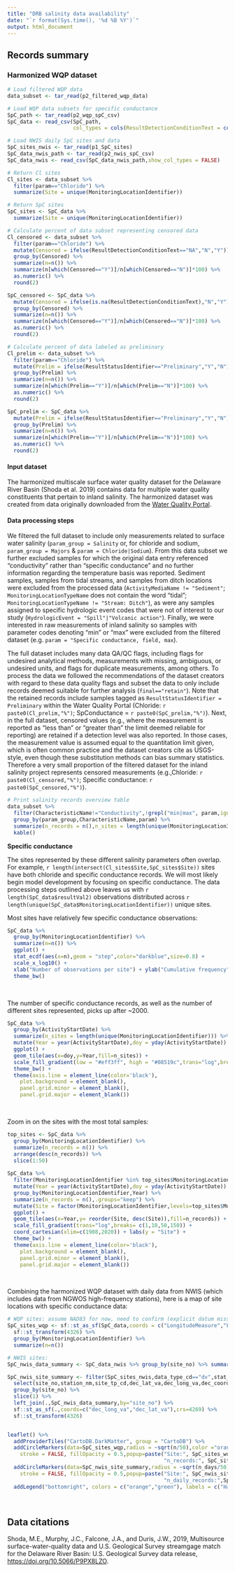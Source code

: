 ```yaml
---
title: "DRB salinity data availability"
date: "`r format(Sys.time(), '%d %B %Y')`"
output: html_document
---
```


## Records summary  
  

### Harmonized WQP dataset

```r

# Load filtered WQP data
data_subset <- tar_read(p2_filtered_wqp_data)

# Load WQP data subsets for specific conductance 
SpC_path <- tar_read(p2_wqp_spC_csv)
SpC_data <- read_csv(SpC_path,
                     col_types = cols(ResultDetectionConditionText = col_character()))

# Load NWIS daily SpC sites and data
SpC_sites_nwis <- tar_read(p1_SpC_sites)
SpC_data_nwis_path <- tar_read(p2_nwis_spC_csv)
SpC_data_nwis <- read_csv(SpC_data_nwis_path,show_col_types = FALSE)

# Return Cl sites
Cl_sites <- data_subset %>%
  filter(param=="Chloride") %>%
  summarize(Site = unique(MonitoringLocationIdentifier))

# Return SpC sites
SpC_sites <- SpC_data %>%
  summarize(Site = unique(MonitoringLocationIdentifier))

# Calculate percent of data subset representing censored data
Cl_censored <- data_subset %>% 
  filter(param=="Chloride") %>%
  mutate(Censored = ifelse(ResultDetectionConditionText=="NA","N","Y")) %>%
  group_by(Censored) %>%
  summarize(n=n()) %>%
  summarize(n[which(Censored=="Y")]/n[which(Censored=="N")]*100) %>%
  as.numeric() %>%
  round(2)

SpC_censored <- SpC_data %>% 
  mutate(Censored = ifelse(is.na(ResultDetectionConditionText),"N","Y")) %>%
  group_by(Censored) %>%
  summarize(n=n()) %>%
  summarize(n[which(Censored=="Y")]/n[which(Censored=="N")]*100) %>%
  as.numeric() %>%
  round(2)

# Calculate percent of data labeled as preliminary
Cl_prelim <- data_subset %>% 
  filter(param=="Chloride") %>%
  mutate(Prelim = ifelse(ResultStatusIdentifier=="Preliminary","Y","N")) %>%
  group_by(Prelim) %>%
  summarize(n=n()) %>%
  summarize(n[which(Prelim=="Y")]/n[which(Prelim=="N")]*100) %>%
  as.numeric() %>%
  round(2)

SpC_prelim <- SpC_data %>%
  mutate(Prelim = ifelse(ResultStatusIdentifier=="Preliminary","Y","N")) %>%
  group_by(Prelim) %>%
  summarize(n=n()) %>%
  summarize(n[which(Prelim=="Y")]/n[which(Prelim=="N")]*100) %>%
  as.numeric() %>%
  round(2)

```
  
#### Input dataset  
The harmonized multiscale surface water quality dataset for the Delaware River Basin (Shoda et al. 2019) contains data for multiple water quality constituents that pertain to inland salinity. The harmonized dataset was created from data originally downloaded from the [Water Quality Portal](https://www.waterqualitydata.us/).

#### Data processing steps   
We filtered the full dataset to include only measurements related to surface water salinity (`param_group = Salinity` or, for chloride and sodium, `param_group = Majors` & `param = Chloride|Sodium`). From this data subset we further excluded samples for which the original data entry referenced "conductivity" rather than "specific conductance" and no further information regarding the temperature basis was reported. Sediment samples, samples from tidal streams, and samples from ditch locations were excluded from the processed data (`ActivityMediaName != "Sediment"`; `MonitoringLocationTypeName` does not contain the word "tidal"; `MonitoringLocationTypeName != "Stream: Ditch"`), as were any samples assigned to specific hydrologic event codes that were not of interest to our study (`HydrologicEvent = "Spill"|"Volcanic action"`). Finally, we were interested in raw measurements of inland salinity so samples with parameter codes denoting "min" or "max" were excluded from the filtered dataset (e.g. `param = "Specific conductance, field, max`).    
  
The full dataset includes many data QA/QC flags, including flags for undesired analytical methods, measurements with missing, ambiguous, or undesired units, and flags for duplicate measurements, among others. To process the data we followed the recommendations of the dataset creators with regard to these data quality flags and subset the data to only include records deemed suitable for further analysis (`final=="retain"`). Note that the retained records include samples tagged as `ResultStatusIdentifier = Preliminary` within the Water Quality Portal (Chloride: `r paste0(Cl_prelim,"%")`; SpConductance = `r paste0(SpC_prelim,"%")`). Next, in the full dataset, censored values (e.g., where the measurement is reported as "less than" or "greater than" the limit deemed reliable for reporting) are retained if a detection level was also reported. In those cases, the measurement value is assumed equal to the quantitation limit given, which is often common practice and the dataset creators cite as USGS-style, even though these substitution methods can bias summary statistics. Therefore a very small proportion of the filtered dataset for the inland salinity project represents censored measurements (e.g.,Chloride: `r paste0(Cl_censored,"%")`; Specific conductance: `r paste0(SpC_censored,"%")`).  


```r

# Print salinity records overview table
data_subset %>% 
  filter(CharacteristicName!="Conductivity",!grepl("min|max", param,ignore.case = TRUE)) %>%
  group_by(param_group,CharacteristicName,param) %>% 
  summarize(n_records = n(),n_sites = length(unique(MonitoringLocationIdentifier)),.groups="keep") %>%
  kable()

```

**Specific conductance**  

The sites represented by these different salinity parameters often overlap. For example, `r length(intersect(Cl_sites$Site,SpC_sites$Site))` sites have both chloride and specific conductance records. We will most likely begin model development by focusing on specific conductance. The data processing steps outlined above leaves us with `r length(SpC_data$resultVal2)` observations distributed across `r length(unique(SpC_data$MonitoringLocationIdentifier))` unique sites.  

Most sites have relatively few specific conductance observations:

```r

SpC_data %>% 
  group_by(MonitoringLocationIdentifier) %>% 
  summarize(n=n()) %>%
  ggplot() + 
  stat_ecdf(aes(x=n),geom = "step",color="darkblue",size=0.8) + 
  scale_x_log10() + 
  xlab("Number of observations per site") + ylab("Cumulative frequency") +
  theme_bw() 

```

<br>  

The number of specific conductance records, as well as the number of different sites represented, picks up after ~2000.   

```r

SpC_data %>% 
  group_by(ActivityStartDate) %>% 
  summarize(n_sites = length(unique(MonitoringLocationIdentifier))) %>% 
  mutate(Year = year(ActivityStartDate),doy = yday(ActivityStartDate)) %>% 
  ggplot() +
  geom_tile(aes(x=doy,y=Year,fill=n_sites)) + 
  scale_fill_gradient(low = "#eff3ff", high = "#08519c",trans="log",breaks= c(1,5,50)) + 
  theme_bw() + 
  theme(axis.line = element_line(color='black'),
    plot.background = element_blank(),
    panel.grid.minor = element_blank(),
    panel.grid.major = element_blank())

```

<br>

Zoom in on the sites with the most total samples:  

```r

top_sites <- SpC_data %>% 
  group_by(MonitoringLocationIdentifier) %>% 
  summarize(n_records = n()) %>% 
  arrange(desc(n_records)) %>%
  slice(1:50) 
  
SpC_data %>% 
  filter(MonitoringLocationIdentifier %in% top_sites$MonitoringLocationIdentifier) %>%
  mutate(Year = year(ActivityStartDate),doy = yday(ActivityStartDate)) %>%
  group_by(MonitoringLocationIdentifier,Year) %>%
  summarize(n_records = n(),.groups="keep") %>%
  mutate(Site = factor(MonitoringLocationIdentifier,levels=top_sites$MonitoringLocationIdentifier)) %>%
  ggplot() +
  geom_tile(aes(x=Year,y= reorder(Site, desc(Site)),fill=n_records)) + 
  scale_fill_gradient(trans="log",breaks= c(1,10,50,150)) + 
  coord_cartesian(xlim=c(1908,2020)) + labs(y = "Site") +
  theme_bw() + 
  theme(axis.line = element_line(color='black'),
    plot.background = element_blank(),
    panel.grid.minor = element_blank(),
    panel.grid.major = element_blank())

```

<br>  

Combining the harmonized WQP dataset with daily data from NWIS (which includes data from NGWOS high-frequency stations), here is a map of site locations with specific conductance data:  

```r

# WQP sites: assume NAD83 for now, need to confirm (explicit datum missing in metadata?)
SpC_sites_wqp <- sf::st_as_sf(SpC_data,coords = c("LongitudeMeasure","LatitudeMeasure"),crs=4269) %>% 
  sf::st_transform(4326) %>%
  group_by(MonitoringLocationIdentifier) %>% 
  summarize(n=n()) 

# NWIS sites:
SpC_nwis_data_summary <- SpC_data_nwis %>% group_by(site_no) %>% summarize(n_days=n())

SpC_nwis_site_summary <- filter(SpC_sites_nwis,data_type_cd=="dv",stat_cd=="00003") %>%
  select(site_no,station_nm,site_tp_cd,dec_lat_va,dec_long_va,dec_coord_datum_cd,parm_cd,stat_cd) %>%
  group_by(site_no) %>%
  slice(1) %>%
  left_join(.,SpC_nwis_data_summary,by="site_no") %>%
  sf::st_as_sf(.,coords=c("dec_long_va","dec_lat_va"),crs=4269) %>%
  sf::st_transform(4326) 


leaflet() %>%
  addProviderTiles("CartoDB.DarkMatter", group = "CartoDB") %>%
  addCircleMarkers(data=SpC_sites_wqp,radius = ~sqrt(n/50),color ="orange",
    stroke = FALSE, fillOpacity = 0.5,popup=paste("Site:", SpC_sites_wqp$MonitoringLocationIdentifier,"<br>",
                                                  "n_records:", SpC_sites_wqp$n)) %>%
  addCircleMarkers(data=SpC_nwis_site_summary,radius = ~sqrt(n_days/50),color ="green",
    stroke = FALSE, fillOpacity = 0.5,popup=paste("Site:", SpC_nwis_site_summary$site_no,"<br>",
                                                  "n_daily_records:",SpC_nwis_site_summary$n_days)) %>%
  addLegend("bottomright", colors = c("orange","green"), labels = c("Harmonized WQP dataset","NWIS daily data")) 

```

<br>  

## Data citations  

Shoda, M.E., Murphy, J.C., Falcone, J.A., and Duris, J.W., 2019, Multisource surface-water-quality data and U.S. Geological Survey streamgage match for the Delaware River Basin: U.S. Geological Survey data release, [https://doi.org/10.5066/P9PX8LZO](https://doi.org/10.5066/P9PX8LZO).

<br>  